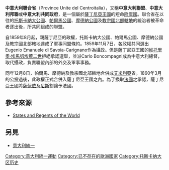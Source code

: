 {{NoteTA
|G1=Country
|zh-cn:撒丁; zh-hk:撒丁; zh-tw:薩丁尼亞
}}
{{Infobox Former Country
|native_name            = Province Unite del Centroitalia<br /><small>（[[意大利語|意大利語]]）</small>
|conventional_long_name = 中意大利聯合省
|common_name            = 意大利
|
|continent              = 歐洲
|region                 = 南歐
|country                = 意大利
|era                    = 
|status                 = 
|status_text            = 
|empire                 = 
|government_type        = 
|
|<!--- 興亡，事件，年代與日期 --->
|
|year_start             = 1859年
|year_end               = 1860年
|
|year_exile_start       = 
|year_exile_end         = 
|
|event_start            = 各邦革命
|date_start             = 12月8日
|event_end              = 與薩丁尼亞合併
|date_end               = 3月22日
|
|event1                 = 
|date_event1            = 
|event2                 = 
|date_event2            = 
|event3                 = 
|date_event3            = 
|event4                 = 
|date_event4            = 
|event5                 = 
|date_event5            = 
|event6                 = 
|date_event6            = 
|event7                 = 
|date_event7            = 
|event8                 = 
|date_event8            = 
|event9                 = 
|date_event9            = 
|
|event_pre              = 
|date_pre               = 
|event_post             = 
|date_post              = 
|
|<!--- 前任和繼任政治實體 --->
|p1                     = 托斯卡納大公國
|flag_p1                = Flag of the Grand Duchy of Tuscany (1840).svg
|p2                     = 帕爾馬公國 
|flag_p2                = Flag of the Duchy of Parma.svg
|p3                     = 摩德納公國
|flag_p3                = Flag of the Duchy of Modena.svg
|p4                     = 教宗國北部轄地
|flag_p4                = Flag of the Papal States (1808-1870).svg
|p5                     = 
|flag_p5                = 
|s1                     = 薩丁尼亞王國
|flag_s1                = Flag of Italy (1861-1946).svg
|image_s1               = 
|s2                     = 
|flag_s2                = 
|s3                     = 
|flag_s3                = 
|s4                     = 
|flag_s4                = 
|s5                     = 
|flag_s5                = 
|
|image_flag             = Flag of Italy (1861-1946).svg
|flag                   = 
|flag_type              = 
|
|image_coat             = 
|symbol                 = 
|symbol_type            = 
|
|image_map              = UnitedProvincesofCentralItaly.png
|image_map_caption      = 中意大利聯合省（綠色部份）於意大利半島上。
|
|image_map2             = 
|image_map2_caption     = 
|
|capital                = 
|capital_exile          = 
|latd= |latm= |latNS= |longd= |longm= |longEW= 
|
|national_motto         = 
|national_anthem        = 
|common_languages       = [[意大利語|意大利語]]
|religion               = 
|currency               = 
|
|<!--- 國家領導人 --->
|leader1                = [[維托里奧·埃馬努埃萊二世|維托里奧·埃馬努埃萊二世]]
|leader2                = 
|leader3                = 
|leader4                = 
|year_leader1           = 
|year_leader2           = 
|year_leader3           = 
|year_leader4           = 
|title_leader           = 總督
|representative1        = Carlo Boncompagni
|representative2        = 
|representative3        = 
|representative4        = 
|year_representative1   = 
|year_representative2   = 
|year_representative3   = 
|year_representative4   = 
|title_representative   = 
|deputy1                = 
|deputy2                = 
|deputy3                = 
|deputy4                = 
|year_deputy1           = 
|year_deputy2           = 
|year_deputy3           = 
|year_deputy4           = 
|title_deputy           = 
|
|<!--- 立法機構 --->
|legislature            = 
|house1                 = 
|type_house1            = 
|house2                 = 
|type_house2            = 
|
|<!--- 面積和人口 --->
|stat_year1             = 
|stat_area1             = 
|stat_pop1              = 
|stat_year2             = 
|stat_area2             = 
|stat_pop2              = 
|stat_year3             = 
|stat_area3             = 
|stat_pop3              = 
|stat_year4             = 
|stat_area4             = 
|stat_pop4              = 
|stat_year5             = 
|stat_area5             = 
|stat_pop5              = 
|footnotes              = 
}}

'''中意大利聯合省'''（Province Unite del Centroitalia），又稱'''中意大利聯盟'''、'''中意大利邦聯'''或'''中意大利共同政府'''，是一個屬於[[薩丁尼亞王國|薩丁尼亞王國]]的短命[[附庸國|附庸國]]。聯合省在以往的[[托斯卡納大公國|托斯卡納大公國]]、[[帕爾馬公國|帕爾馬公國]]、[[摩德納公國|摩德納公國]]及[[教宗國北部轄地|教宗國北部轄地]]的統治者被革命者逐出後，所共同組成的聯盟。

自1859年8月起，親薩丁尼亞的政權，托斯卡納大公國、帕爾馬公國、摩德納公國及教宗國北部轄地達成了軍事同盟條約。1859年11月7日，各政權共同選出Eugenio Emanuele di Savoia-Carignano作為攝政。但是薩丁尼亞王國的[[維托里奧·埃馬努埃萊二世|維托里奧·埃馬努埃萊二世]]拒絕承認選舉，並派Carlo Boncompagni成為中意大利總督，取代攝政，負責聯盟內部的外交及軍事事務。

同年12月8日，帕爾馬、摩德納及教宗國北部轄地合併成[[艾米利亞-羅馬涅|艾米利亞]]省。1860年3月的公投過後，此政權正式合併入薩丁尼亞王國之內。為了換取[[法蘭西第二帝國|法國]]之承認，薩丁尼亞王國將[[薩伏依|薩伏依]]及[[尼斯|尼斯]]割讓予法國。

==參考來源==
*[http://www.oocities.com/capitolhill/rotunda/2209/Modena.html#Cen States and Regents of the World]{{dead link|date=2017年11月 |bot=InternetArchiveBot |fix-attempted=yes }}

==另見==
*[[意大利統一|意大利統一]]

[[Category:意大利統一運動|Category:意大利統一運動]]
[[Category:已不存在的歐洲國家|Category:已不存在的歐洲國家]]
[[Category:托斯卡纳大区历史|Category:托斯卡纳大区历史]]